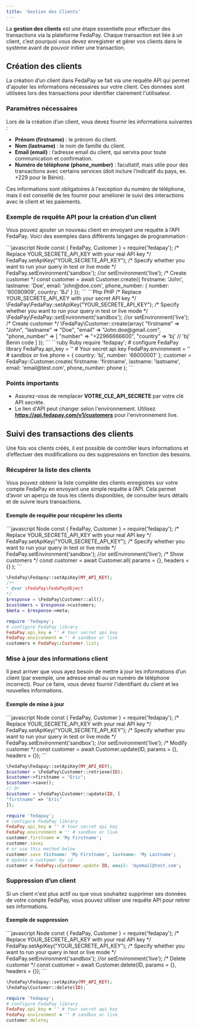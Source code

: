 ```yaml
---
title: 'Gestion des Clients'
---
```


La **gestion des clients** est une étape essentielle pour effectuer des transactions via la plateforme FedaPay. Chaque transaction est liée à un client, c’est pourquoi vous devez enregistrer et gérer vos clients dans le système avant de pouvoir initier une transaction.


## Création des clients

La création d’un client dans FedaPay se fait via une requête API qui permet d'ajouter les informations nécessaires sur votre client. Ces données sont utilisées lors des transactions pour identifier clairement l'utilisateur.

### Paramètres nécessaires

Lors de la création d’un client, vous devez fournir les informations suivantes :
- **Prénom (firstname)** : le prénom du client.
- **Nom (lastname)** : le nom de famille du client.
- **Email (email)** : l’adresse email du client, qui servira pour toute communication et confirmation.
- **Numéro de téléphone (phone_number)** : facultatif, mais utile pour des transactions avec certains services (doit inclure l’indicatif du pays, ex. +229 pour le Bénin).

Ces informations sont obligatoires à l'exception du numéro de téléphone, mais il est conseillé de les fournir pour améliorer le suivi des interactions avec le client et les paiements.

### Exemple de requête API pour la création d’un client

Vous pouvez ajouter un nouveau client en envoyant une requête à l’API FedaPay. Voici des exemples dans différents langages de programmation :

<CodeGroup>
```javascript Node
const { FedaPay, Customer } = require('fedapay');
/* Replace YOUR_SECRETE_API_KEY with your real API key */
FedaPay.setApiKey("YOUR_SECRETE_API_KEY");
/* Specify whether you want to run your query in test or live mode */
FedaPay.setEnvironment('sandbox'); //or setEnvironment('live');
/* Create customer */
const customer = await Customer.create({
  firstname: 'John',
  lastname: 'Doe',
  email: 'john@doe.com',
  phone_number: {
    number: '90090909',
    country: 'BJ'
  }
});
```
```Php PHP
/* Replace YOUR_SECRETE_API_KEY with your secret API key */
\FedaPay\FedaPay::setApiKey("YOUR_SECRETE_API_KEY");
/* Specify whether you want to run your query in test or live mode */
\FedaPay\FedaPay::setEnvironment('sandbox'); //or setEnvironment('live');
/* Create customer */
\FedaPay\Customer::create(array(
  "firstname" => "John",
  "lastname" => "Doe",
  "email" => "John.doe@gmail.com",
  "phone_number" => [
    "number" => "+22966666600",
    "country" => 'bj' // 'bj' Benin code
  ]
));
```
```ruby Ruby
require 'fedapay';
# configure FedaPay library
FedaPay.api_key = '' # Your secret api key
FedaPay.environment = '' # sandbox or live
phone = {
  country: 'bj',
  number: '66000001'
};
customer = FedaPay::Customer.create(
  firstname: 'firstname',
  lastname: 'lastname',
  email: 'email@test.com',
  phone_number: phone
);
```
</CodeGroup>

<Tip>

### Points importants

- Assurez-vous de remplacer **VOTRE_CLE_API_SECRETE** par votre clé API secrète.
- Le lien d'API peut changer selon l'environnement. Utilisez **https://api.fedapay.com/v1/customers** pour l'environnement live.
</Tip>

## Suivi des transactions des clients

Une fois vos clients créés, il est possible de contrôler leurs informations et d’effectuer des modifications ou des suppressions en fonction des besoins.

### Récupérer la liste des clients

Vous pouvez obtenir la liste complète des clients enregistrés sur votre compte FedaPay en envoyant une simple requête à l’API. Cela permet d’avoir un aperçu de tous les clients disponibles, de consulter leurs détails et de suivre leurs transactions.

#### Exemple de requête pour récupérer les clients 

<CodeGroup>
```javascript Node
const { FedaPay, Customer } = require('fedapay');
/* Replace YOUR_SECRETE_API_KEY with your real API key */
FedaPay.setApiKey("YOUR_SECRETE_API_KEY");
/* Specify whether you want to run your query in test or live mode */
FedaPay.setEnvironment('sandbox'); //or setEnvironment('live');
/* Show customers */
const customer = await Customer.all( params = {}, headers = {} );
```

```php PHP
\FedaPay\Fedapay::setApiKey(MY_API_KEY);
/**
* @var \FedaPay\FedaPayObject
*/
$response = \FedaPay\Customer::all();
$customers = $response->customers;
$meta = $response->meta;
```

```ruby Ruby
require 'fedapay';
# configure FedaPay library
FedaPay.api_key = '' # Your secret api key
FedaPay.environment = '' # sandbox or live
customers = FedaPay::Customer.list;
```
</CodeGroup>

### Mise à jour des informations client

Il peut arriver que vous ayez besoin de mettre à jour les informations d’un client (par exemple, une adresse email ou un numéro de téléphone incorrect). Pour ce faire, vous devez fournir l'identifiant du client et les nouvelles informations.

#### Exemple de mise à jour 

<CodeGroup>
```javascript Node
const { FedaPay, Customer } = require('fedapay');
/* Replace YOUR_SECRETE_API_KEY with your real API key */
FedaPay.setApiKey("YOUR_SECRETE_API_KEY");
/* Specify whether you want to run your query in test or live mode */
FedaPay.setEnvironment('sandbox'); //or setEnvironment('live');
/* Modify customer */
const customer = await Customer.update(ID, params = {}, headers = {});
```

```php PHP
\FedaPay\Fedapay::setApiKey(MY_API_KEY);
$customer = \FedaPay\Customer::retrieve(ID);
$customer->firstname = "Eric";
$customer->save();
// Or
$customer = \FedaPay\Customer::update(ID, [
"firstname" => "Eric"
]);
```

```ruby Ruby
require 'fedapay';
# configure FedaPay library
FedaPay.api_key = '' # Your secret api key
FedaPay.environment = '' # sandbox or live
customer.firstname = 'My Firstname';
customer.save;
# or use this method below
customer.save fistname: 'My Firstname', lastname: 'My Lastname';
# Update a customer by id
customer = FedaPay::Customer.update ID, email: 'myemail@test.com';
```
</CodeGroup>

### Suppression d’un client

Si un client n'est plus actif ou que vous souhaitez supprimer ses données de votre compte FedaPay, vous pouvez utiliser une requête API pour retirer ses informations.

#### Exemple de suppression 

<CodeGroup>
```javascript Node
const { FedaPay, Customer } = require('fedapay');
/* Replace YOUR_SECRETE_API_KEY with your real API key */
FedaPay.setApiKey("YOUR_SECRETE_API_KEY");
/* Specify whether you want to run your query in test or live mode */
FedaPay.setEnvironment('sandbox'); //or setEnvironment('live');
/* Delete customer */
const customer = await Customer.delete(ID, params = {}, headers = {});
```

```php PHP
\FedaPay\Fedapay::setApiKey(MY_API_KEY);
\FedaPay\Customer::delete(ID);
```

```ruby Ruby
require 'fedapay';
# configure FedaPay library
FedaPay.api_key = '' # Your secret api key
FedaPay.environment = '' # sandbox or live
customer.delete;
```
</CodeGroup>